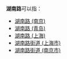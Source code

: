 '''湖南路'''可以指：
*[[湖南路_(南京)|湖南路 (南京)]] 
*[[湖南路_(青岛)|湖南路 (青岛)]]
*[[湖南路_(上海)|湖南路 (上海)]]
*[[湖南路街道_(上海市)|湖南路街道 (上海市)]]
*[[湖南路街道_(南京市)|湖南路街道 (南京市)]]
{{Disambiguation|Cat=三字中国路名消歧义}}
